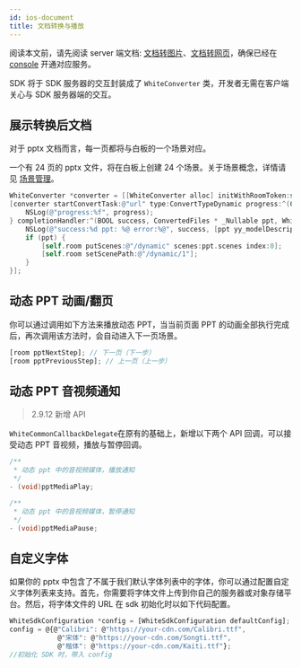```yaml
---
id: ios-document
title: 文档转换与播放
---
```


阅读本文前，请先阅读 server 端文档: [文档转图片](/docs/server/overview/server-static-conversion)、[文档转网页](/docs/server/overview/server-dynamic-conversion)，确保已经在 [console](https://console.netless.link) 开通对应服务。

SDK 将于 SDK 服务器的交互封装成了 `WhiteConverter` 类，开发者无需在客户端关心与 SDK 服务器端的交互。

## 展示转换后文档

对于 pptx 文档而言，每一页都将与白板的一个场景对应。

一个有 24 页的 pptx 文件，将在白板上创建 24 个场景。关于场景概念，详情请见 [场景管理](/docs/ios/guides/ios-scenes)。

```Objective-C
WhiteConverter *converter = [[WhiteConverter alloc] initWithRoomToken:self.roomToken];
[converter startConvertTask:@"url" type:ConvertTypeDynamic progress:^(CGFloat progress, WhiteConversionInfo * _Nullable info) {
    NSLog(@"progress:%f", progress);
} completionHandler:^(BOOL success, ConvertedFiles * _Nullable ppt, WhiteConversionInfo * _Nullable info, NSError * _Nullable error) {
    NSLog(@"success:%d ppt: %@ error:%@", success, [ppt yy_modelDescription], error);
    if (ppt) {
        [self.room putScenes:@"/dynamic" scenes:ppt.scenes index:0];
        [self.room setScenePath:@"/dynamic/1"];
    }
}];
```

## 动态 PPT 动画/翻页

你可以通过调用如下方法来播放动态 PPT，当当前页面 PPT 的动画全部执行完成后，再次调用该方法时，会自动进入下一页场景。

```javascript
[room pptNextStep]; // 下一页（下一步）
[room pptPreviousStep]; // 上一页（上一步）
```

## 动态 PPT 音视频通知

>2.9.12 新增 API

`WhiteCommonCallbackDelegate`在原有的基础上，新增以下两个 API 回调，可以接受动态 PPT 音视频，播放与暂停回调。

```Objective-C
/**
 * 动态 ppt 中的音视频媒体，播放通知
 */
- (void)pptMediaPlay;

/**
 * 动态 ppt 中的音视频媒体，暂停通知
 */
- (void)pptMediaPause;
```

## 自定义字体

如果你的 pptx 中包含了不属于我们默认字体列表中的字体，你可以通过配置自定义字体列表来支持。首先，你需要将字体文件上传到你自己的服务器或对象存储平台。然后，将字体文件的 URL 在 sdk 初始化时以如下代码配置。

```javascript
WhiteSdkConfiguration *config = [WhiteSdkConfiguration defaultConfig];
config = @{@"Calibri": @"https://your-cdn.com/Calibri.ttf", 
            @"宋体": @"https://your-cdn.com/Songti.ttf",
            @"楷体": @"https://your-cdn.com/Kaiti.ttf"};
//初始化 SDK 时，带入 config
```
